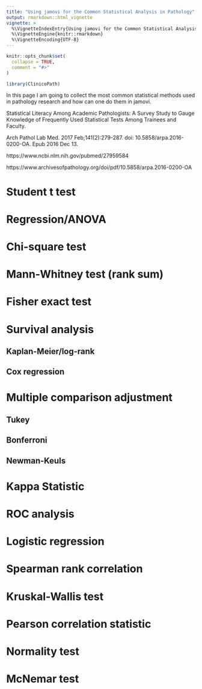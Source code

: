 ```yaml
---
title: "Using jamovi for the Common Statistical Analysis in Pathology"
output: rmarkdown::html_vignette
vignette: >
  %\VignetteIndexEntry{Using jamovi for the Common Statistical Analysis in Pathology}
  %\VignetteEngine{knitr::rmarkdown}
  %\VignetteEncoding{UTF-8}
---
```


```r
knitr::opts_chunk$set(
  collapse = TRUE,
  comment = "#>"
)
```

```r
library(ClinicoPath)
```



In this page I am going to collect the most common statistical methods used in pathology research and how can one do them in jamovi.


Statistical Literacy Among Academic Pathologists: A Survey Study to Gauge Knowledge of Frequently Used Statistical Tests Among Trainees and Faculty.

Arch Pathol Lab Med. 2017 Feb;141(2):279-287. doi: 10.5858/arpa.2016-0200-OA. Epub 2016 Dec 13.


https://www.ncbi.nlm.nih.gov/pubmed/27959584

https://www.archivesofpathology.org/doi/pdf/10.5858/arpa.2016-0200-OA




# Student t test


# Regression/ANOVA


# Chi-square test


# Mann-Whitney test (rank sum)


# Fisher exact test


# Survival analysis


## Kaplan-Meier/log-rank


## Cox regression


# Multiple comparison adjustment

## Tukey

## Bonferroni

## Newman-Keuls


# Kappa Statistic


# ROC analysis


# Logistic regression


# Spearman rank correlation

# Kruskal-Wallis test


# Pearson correlation statistic


# Normality test


# McNemar test




